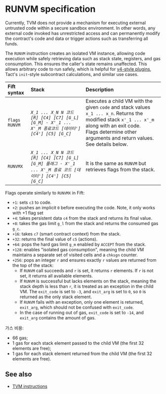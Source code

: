 
# RUNVM specification

Currently, TVM does not provide a mechanism for executing external untrusted code within a secure sandbox environment. In other words, any external code invoked has unrestricted access and can permanently modify the contract's code and data or trigger actions such as transferring all funds.

The `RUNVM` instruction creates an isolated VM instance, allowing code execution while safely retrieving data such as stack state, registers, and gas consumption. This ensures the caller's state remains unaffected. This allows arbitrary code to run safely, which is helpful for [v4-style plugins](/v3/documentation/smart-contracts/contracts-specs/wallet-contracts#wallet-v4), Tact's `init`-style subcontract calculations, and similar use cases.

| Fift syntax   | Stack                                                                                            | Description                                                                                                                                                                                                                                                                                                                                                                                                          |
| :------------ | :----------------------------------------------------------------------------------------------- | :------------------------------------------------------------------------------------------------------------------------------------------------------------------------------------------------------------------------------------------------------------------------------------------------------------------------------------------------------------------------------------------------------------------- |
| `flags RUNVM` | _`X_1 ... X_N N 코드 [R] [C4] [C7] [G_L] [G_M] - X'_1 ... X'_M 종료코드 [데이터'] [C4'] [C5] [G_C]`_      | Executes a child VM with the given `code` and stack values `x_1 ... x_n`. Returns the modified stack `x'_1 ... x'_m` along with an exit code. <br/> Flags determine other arguments and return values. See details below.                                                                                                                                                                                            |
| `RUNVMX`      | _`X_1 ... X_N N 코드 [R] [C4] [C7] [G_L] [G_M] 플래그 - X'_1 ... X'_M 종료 코드 [데이터'] [C4'] [C5] [G_C]`_ | It is the same as `RUNVM` but retrieves flags from the stack.                                                                                                                                                                                                                                                                                                                                                        |

Flags operate similarly to `RUNVMX` in Fift:

- `+1`: sets `c3` to code.
- `+2`: pushes an implicit `0` before executing the code. Note, it only works with +1 flag set
- `+4`: takes persistent data `c4` from the stack and returns its final value.
- `+8`: takes the gas limit `g_l` from the stack and returns the consumed gas `g_c`.
- `+16`: takes `c7` (smart contract context) from the stack.
- `+32`: returns the final value of `c5` (actions).
- `+64`: pops the hard gas limit `g_m` enabled by `ACCEPT` from the stack.
- `+128`: enables "isolated gas consumption", meaning the child VM maintains a separate set of visited cells and a `chksgn` counter.
- `+256`: pops an integer `r` and ensures exactly `r` values are returned from the top of the stack:
  - If `RUNVM` call succeeds and `r` is set, it returns `r` elements. If `r` is not set, it returns all available elements.
  - If `RUNVM` is successful but lacks elements on the stack, meaning the stack depth is less than `r`, it is treated as an exception in the child VM. The `exit_code` is set to `-3`, and `exit_arg` is set to `0`, so `0` is returned as the only stack element.
  - If `RUNVM` fails with an exception, only one element is returned, `exit_arg`, which should not be confused with `exit_code`.
  - In the case of running out of gas, `exit_code` is set to `-14`, and `exit_arg` contains the amount of gas.

가스 비용:

- 66 gas;
- 1 gas for each stack element passed to the child VM (the first 32 elements are free);
- 1 gas for each stack element returned from the child VM (the first 32 elements are free).

## See also

- [TVM instructions](/v3/documentation/tvm/instructions)

<Feedback />
